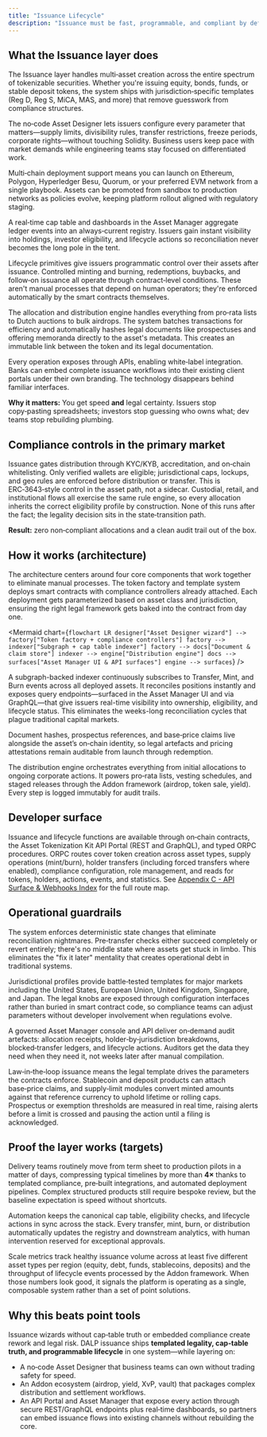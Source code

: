 ```yaml
---
title: "Issuance Lifecycle"
description: "Issuance must be fast, programmable, and compliant by default. Anything else recreates the old capital‑markets backlog. Our Issuance & Lifecycle layer takes teams from term sheet to live, RWA‑ready assets in days instead of months, combining a real‑time cap table, jurisdiction‑aware templates, and full API control to keep delivery predictable."
---
```


## What the Issuance layer does

The Issuance layer handles multi‑asset creation across the entire spectrum of tokenizable securities. Whether you're issuing equity, bonds, funds, or stable deposit tokens, the system ships with jurisdiction‑specific templates (Reg D, Reg S, MiCA, MAS, and more) that remove guesswork from compliance structures.

The no‑code Asset Designer lets issuers configure every parameter that matters—supply limits, divisibility rules, transfer restrictions, freeze periods, corporate rights—without touching Solidity. Business users keep pace with market demands while engineering teams stay focused on differentiated work.

Multi‑chain deployment support means you can launch on Ethereum, Polygon, Hyperledger Besu, Quorum, or your preferred EVM network from a single playbook. Assets can be promoted from sandbox to production networks as policies evolve, keeping platform rollout aligned with regulatory staging.

A real‑time cap table and dashboards in the Asset Manager aggregate ledger events into an always‑current registry. Issuers gain instant visibility into holdings, investor eligibility, and lifecycle actions so reconciliation never becomes the long pole in the tent.

Lifecycle primitives give issuers programmatic control over their assets after issuance. Controlled minting and burning, redemptions, buybacks, and follow‑on issuance all operate through contract‑level conditions. These aren't manual processes that depend on human operators; they're enforced automatically by the smart contracts themselves.

The allocation and distribution engine handles everything from pro‑rata lists to Dutch auctions to bulk airdrops. The system batches transactions for efficiency and automatically hashes legal documents like prospectuses and offering memoranda directly to the asset's metadata. This creates an immutable link between the token and its legal documentation.

Every operation exposes through APIs, enabling white‑label integration. Banks can embed complete issuance workflows into their existing client portals under their own branding. The technology disappears behind familiar interfaces.

**Why it matters:** You get speed **and** legal certainty. Issuers stop copy‑pasting spreadsheets; investors stop guessing who owns what; dev teams stop rebuilding plumbing.

## Compliance controls in the primary market

Issuance gates distribution through KYC/KYB, accreditation, and on‑chain whitelisting. Only verified wallets are eligible; jurisdictional caps, lockups, and geo rules are enforced before distribution or transfer. This is ERC‑3643‑style control in the asset path, not a sidecar. Custodial, retail, and institutional flows all exercise the same rule engine, so every allocation inherits the correct eligibility profile by construction. None of this runs after the fact; the legality decision sits in the state‑transition path.

**Result:** zero non‑compliant allocations and a clean audit trail out of the box.

## How it works (architecture)

The architecture centers around four core components that work together to eliminate manual processes. The token factory and template system deploys smart contracts with compliance controllers already attached. Each deployment gets parameterized based on asset class and jurisdiction, ensuring the right legal framework gets baked into the contract from day one.

<Mermaid
  chart={`
flowchart LR
  designer["Asset Designer wizard"] --> factory["Token factory + compliance controllers"]
  factory --> indexer["Subgraph + cap table indexer"]
  factory --> docs["Document & claim store"]
  indexer --> engine["Distribution engine"]
  docs --> surfaces["Asset Manager UI & API surfaces"]
  engine --> surfaces
`}
/>

A subgraph-backed indexer continuously subscribes to Transfer, Mint, and Burn events across all deployed assets. It reconciles positions instantly and exposes query endpoints—surfaced in the Asset Manager UI and via GraphQL—that give issuers real-time visibility into ownership, eligibility, and lifecycle status. This eliminates the weeks-long reconciliation cycles that plague traditional capital markets.

Document hashes, prospectus references, and base‑price claims live alongside the asset’s on‑chain identity, so legal artefacts and pricing attestations remain auditable from launch through redemption.

The distribution engine orchestrates everything from initial allocations to ongoing corporate actions. It powers pro‑rata lists, vesting schedules, and staged releases through the Addon framework (airdrop, token sale, yield). Every step is logged immutably for audit trails.

## Developer surface

Issuance and lifecycle functions are available through on‑chain contracts, the Asset Tokenization Kit API Portal (REST and GraphQL), and typed ORPC procedures. ORPC routes cover token creation across asset types, supply operations (mint/burn), holder transfers (including forced transfers where enabled), compliance configuration, role management, and reads for tokens, holders, actions, events, and statistics. See [Appendix C - API Surface & Webhooks Index](Appendix%20C%20-%20API%20Surface%20%26%20Webhooks%20Index) for the full route map.

## Operational guardrails

The system enforces deterministic state changes that eliminate reconciliation nightmares. Pre‑transfer checks either succeed completely or revert entirely; there's no middle state where assets get stuck in limbo. This eliminates the "fix it later" mentality that creates operational debt in traditional systems.

Jurisdictional profiles provide battle‑tested templates for major markets including the United States, European Union, United Kingdom, Singapore, and Japan. The legal knobs are exposed through configuration interfaces rather than buried in smart contract code, so compliance teams can adjust parameters without developer involvement when regulations evolve.

A governed Asset Manager console and API deliver on‑demand audit artefacts: allocation receipts, holder‑by‑jurisdiction breakdowns, blocked‑transfer ledgers, and lifecycle actions. Auditors get the data they need when they need it, not weeks later after manual compilation.

Law‑in‑the‑loop issuance means the legal template drives the parameters the contracts enforce. Stablecoin and deposit products can attach base‑price claims, and supply‑limit modules convert minted amounts against that reference currency to uphold lifetime or rolling caps. Prospectus or exemption thresholds are measured in real time, raising alerts before a limit is crossed and pausing the action until a filing is acknowledged.

## Proof the layer works (targets)

Delivery teams routinely move from term sheet to production pilots in a matter of days, compressing typical timelines by more than **4×** thanks to templated compliance, pre‑built integrations, and automated deployment pipelines. Complex structured products still require bespoke review, but the baseline expectation is speed without shortcuts.

Automation keeps the canonical cap table, eligibility checks, and lifecycle actions in sync across the stack. Every transfer, mint, burn, or distribution automatically updates the registry and downstream analytics, with human intervention reserved for exceptional approvals.

Scale metrics track healthy issuance volume across at least five different asset types per region (equity, debt, funds, stablecoins, deposits) and the throughput of lifecycle events processed by the Addon framework. When those numbers look good, it signals the platform is operating as a single, composable system rather than a set of point solutions.

## Why this beats point tools

Issuance wizards without cap‑table truth or embedded compliance create rework and legal risk. DALP issuance ships **templated legality, cap‑table truth, and programmable lifecycle** in one system—while layering on:

- A no‑code Asset Designer that business teams can own without trading safety for speed.
- An Addon ecosystem (airdrop, yield, XvP, vault) that packages complex distribution and settlement workflows.
- An API Portal and Asset Manager that expose every action through secure REST/GraphQL endpoints plus real‑time dashboards, so partners can embed issuance flows into existing channels without rebuilding the core.
